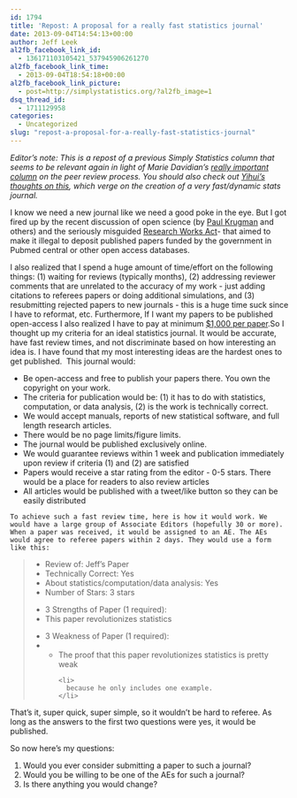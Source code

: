 ```yaml
---
id: 1794
title: 'Repost: A proposal for a really fast statistics journal'
date: 2013-09-04T14:54:13+00:00
author: Jeff Leek
al2fb_facebook_link_id:
  - 136171103105421_537945906261270
al2fb_facebook_link_time:
  - 2013-09-04T18:54:18+00:00
al2fb_facebook_link_picture:
  - post=http://simplystatistics.org/?al2fb_image=1
dsq_thread_id:
  - 1711129958
categories:
  - Uncategorized
slug: "repost-a-proposal-for-a-really-fast-statistics-journal"
---
```

_Editor's note: This is a repost of a previous Simply Statistics column that seems to be relevant again in light of Marie Davidian's [really important column](http://magazine.amstat.org/blog/2013/09/01/peerreview/) on the peer review process. You should also check out [Yihui's thoughts on this](http://yihui.name/en/2012/03/a-really-fast-statistics-journal/), which verge on the creation of a very fast/dynamic stats journal.  _

I know we need a new journal like we need a good poke in the eye. But I got fired up by the recent discussion of open science (by <a href="http://krugman.blogs.nytimes.com/2012/01/17/open-science-and-the-econoblogosphere/" target="_blank">Paul Krugman</a> and others) and the seriously misguided <a href="http://en.wikipedia.org/wiki/Research_Works_Act" target="_blank">Research Works Act</a>- that aimed to make it illegal to deposit published papers funded by the government in Pubmed central or other open access databases.

<div>
  I also realized that I spend a huge amount of time/effort on the following things: (1) waiting for reviews (typically months), (2) addressing reviewer comments that are unrelated to the accuracy of my work - just adding citations to referees papers or doing additional simulations, and (3) resubmitting rejected papers to new journals - this is a huge time suck since I have to reformat, etc. Furthermore, If I want my papers to be published open-access I also realized I have to pay at minimum <a href="http://simplystatistics.tumblr.com/post/12286350206/free-access-publishing-is-awesome-but-expensive-how" target="_blank">$1,000 per paper</a>.So I thought up my criteria for an ideal statistics journal. It would be accurate, have fast review times, and not discriminate based on how interesting an idea is. I have found that my most interesting ideas are the hardest ones to get published.  This journal would:</p> 
  
  <ul>
    <li>
      Be open-access and free to publish your papers there. You own the copyright on your work.
    </li>
    <li>
      The criteria for publication would be: (1) it has to do with statistics, computation, or data analysis, (2) is the work is technically correct.
    </li>
    <li>
      We would accept manuals, reports of new statistical software, and full length research articles.
    </li>
    <li>
      There would be no page limits/figure limits.
    </li>
    <li>
      The journal would be published exclusively online.
    </li>
    <li>
      We would guarantee reviews within 1 week and publication immediately upon review if criteria (1) and (2) are satisfied
    </li>
    <li>
      Papers would receive a star rating from the editor - 0-5 stars. There would be a place for readers to also review articles
    </li>
    <li>
      All articles would be published with a tweet/like button so they can be easily distributed
    </li>
  </ul>
  
  <div>
  </div>
  
  <div>
    To achieve such a fast review time, here is how it would work. We would have a large group of Associate Editors (hopefully 30 or more). When a paper was received, it would be assigned to an AE. The AEs would agree to referee papers within 2 days. They would use a form like this:
  </div>
  
  <div>
  </div>
  
  <blockquote>
    <ul>
      <li>
        Review of: Jeff’s Paper
      </li>
      <li>
        Technically Correct: Yes
      </li>
      <li>
        About statistics/computation/data analysis: Yes
      </li>
      <li>
        Number of Stars: 3 stars
      </li>
    </ul>
    
    <ul>
      <li>
        3 Strengths of Paper (1 required):
      </li>
      <li>
        This paper revolutionizes statistics
      </li>
    </ul>
    
    <ul>
      <li>
        3 Weakness of Paper (1 required):
      </li>
      <li>
        * The proof that this paper revolutionizes statistics is pretty weak
      </li>
      <li>
        because he only includes one example.
      </li>
    </ul>
  </blockquote>
  
  <div>
  </div>
  
  <div>
    That’s it, super quick, super simple, so it wouldn’t be hard to referee. As long as the answers to the first two questions were yes, it would be published.
  </div>
  
  <div>
  </div>
  
  <div>
    So now here’s my questions:
  </div>
  
  <div>
  </div>
  
  <div>
    <ol>
      <li>
        Would you ever consider submitting a paper to such a journal?
      </li>
      <li>
        Would you be willing to be one of the AEs for such a journal?
      </li>
      <li>
        Is there anything you would change?
      </li>
    </ol>
  </div>
</div>

